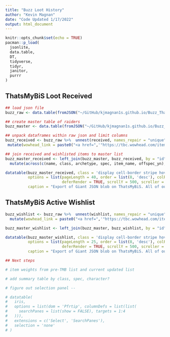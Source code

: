 ```yaml
---
title: "Buzz Loot History"
author: "Kevin Magnan"
date: "Code Updated 1/17/2022"
output: html_document
---
```

<style type="text/css">
.main-container {
  max-width: 1800px;
  margin-left: auto;
  margin-right: auto;
}
</style>


```r
knitr::opts_chunk$set(echo = TRUE)
pacman::p_load(
  jsonlite,
  data.table,
  DT,
  tidyverse,
  tidyr,
  janitor,
  purrr
)
```

## ThatsMyBiS Loot Received

```r
## load json file
buzz_raw <- data.table(fromJSON("~/GitHub/kjmagnan1s.github.io/Buzz_ThatsMyBiS/buzz_character-json.json", flatten = TRUE))

## create master table of raiders
buzz_master <- data.table(fromJSON("~/GitHub/kjmagnan1s.github.io/Buzz_ThatsMyBiS/buzz_character-json.json")) %>% select(1, 2, 3, 4, 7, 8, 9, 10, 11)

## unpack dataframes within raw json and limit columns
buzz_received <- buzz_raw %>%  unnest(received, names_repair = "unique") %>% select(1,4,39,43,60,63) %>% rename(id = id...1, char_name = name...4, item_name = name...43, offspec_yn = pivot.is_offspec, date_received = pivot.received_at) %>% 
 mutate(wowhead_link = paste0("<a href=",'"https://tbc.wowhead.com/item=',item_id,'">Link</a>'))

## join received and wishlisted items to master list
buzz_master_received <- left_join(buzz_master, buzz_received, by = "id") %>%  unite('spec', spec:spec_label, sep = ' | ', remove = FALSE) %>%  select(name, class, archetype, spec, item_id, item_name, offspec_yn, wowhead_link, date_received) %>% 
  mutate(across(c(name, class, archetype, spec, item_name, offspec_yn), factor)) %>% mutate(offspec_yn = ifelse(offspec_yn == 1, "Y", "N"))

datatable(buzz_master_received, class = 'display cell-border stripe hover row-border', filter = 'top', extensions = c('ColReorder', 'Scroller'), escape = FALSE,
          options = list(pageLength = 40, order = list(8, 'desc'), colReorder = TRUE,
                         deferRender = TRUE, scrollY = 500, scroller = TRUE), rownames = FALSE,
          caption = "Export of Giant JSON blob on ThatsMyBiS. All of our guilds characters with their loot received.")
```

## ThatsMyBiS Active Wishlist

```r
buzz_wishlist <- buzz_raw %>%  unnest(wishlist, names_repair = "unique") %>% select(1,4,42,46,65,71,18) %>% rename(id = id...1, char_name = name...4, item_name = name...46, received_yn = pivot.is_received, last_updated = pivot.updated_at) %>% 
  mutate(wowhead_link = paste0("<a href=",'"https://tbc.wowhead.com/item=',item_id,'">Link</a>'))

buzz_master_wishlist <- left_join(buzz_master, buzz_wishlist, by = "id") %>%  unite('spec', spec:spec_label, sep = ' | ', remove = FALSE) %>% select(name, class, archetype, spec, item_id, item_name, wowhead_link, received_yn, last_updated, public_note) %>% mutate(across(c(name, class, archetype, spec, item_name, received_yn), factor)) %>% mutate(received_yn = ifelse(received_yn == 1, "Y", "N"))

datatable(buzz_master_wishlist, class = 'display cell-border stripe hover row-border', filter = 'top', extensions = c('ColReorder', 'Scroller'), escape = FALSE,
          options = list(pageLength = 25, order = list(8, 'desc'), colReorder = TRUE,
                         deferRender = TRUE, scrollY = 500, scroller = TRUE), rownames = FALSE,
          caption = "Export of Giant JSON blob on ThatsMyBiS. All of our guilds characters with their wish list.")

## Next steps

# item weights from pre-TMB list and current updated list

# add summary table by class, spec, character? 

# figure out selection panel -- 

# datatable(
#   iris,
#   options = list(dom = 'Pfrtip', columnDefs = list(list(
#     searchPanes = list(show = FALSE), targets = 1:4
#   ))),
#   extensions = c('Select', 'SearchPanes'),
#   selection = 'none'
# )
```
